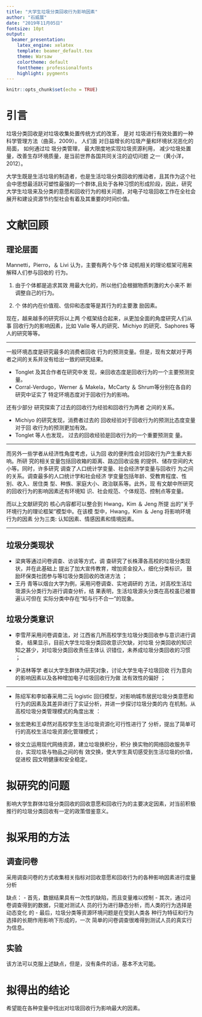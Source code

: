 ```yaml
---
title: "大学生垃圾分类回收行为影响因素"
author: "石威展"
date: "2019年11月05日"
fontsize: 10pt
output: 
  beamer_presentation: 
    latex_engine: xelatex
    template: beamer_default.tex
    theme: Warsaw
    colortheme: default
    fonttheme: professionalfonts
    highlight: pygments
---
```


```r
knitr::opts_chunk$set(echo = TRUE)
```
# 引言
垃圾分类回收是对垃圾收集处置传统方式的改革， 是对
垃圾进行有效处置的一种科学管理方法（曲英，2009）。 人们面
对日益增长的垃圾产量和环境状况恶化的局面， 如何通过垃
圾分类管理， 最大限度地实现垃圾资源利用， 减少垃圾处置
量，改善生存环境质量，是当前世界各国共同关注的迫切问题
之一（黄小洋，2012）。\par

大学生既是生活垃圾的制造者，也是生活垃圾分类回收的推动者，且其作为这个社会中思想最活跃可塑性最强的一个群体,且处于各种习惯的形成阶段，因此，研究大学生垃圾来及分类的意愿和回收行为的相关问题，对电子垃圾回收工作在全社会展开和建设资源节约型社会有着及其重要的时间价值。

# 文献回顾
## 理论层面
Mannetti，Pierro，＆ Livi 认为，主要有两个与个体
动机相关的理论框架可用来解释人们参与回收的
行为。  

1. 由于个体都是追求其效
用最大化的，所以他们会根据物质刺激的大小来不
断调整自己的行为。

2. 个
体的内在价值观、信仰和态度等是其行为的主要激
励因素。\newline

现在，越来越多的研究将以上两
个框架结合起来，从更加全面的角度研究人们从事
回收行为的影响因素，比如 Valle 等人的研究、Michiyo 的研究、Saphores 等人的研究等等。\par

---

一般环境态度是研究最多的消费者回收
行为的预测变量。但是，现有文献对于两者之间的关系并没有给出一致的研究结果。

- Tonglet 及其合作者在研究中发
现，亲回收态度是回收行为的一个主要预测变
量。
- Corral-Verdugo，Werner ＆ Makela，McCarty ＆ Shrum等分别在各自的研究中证实了
特定环境态度对于回收行为的影响。

还有少部分
研究探索了过去的回收行为经验和回收行为两者
之间的关系。

- Michiyo 的研究发现，消费者过去的
回收经验对于回收行为的预测比态度变量对于回
收行为的预测更加有效。
- Tonglet 等人也发现，
过去的回收经验是回收行为的一个重要预测变
量。

---

而另外一些学者从经济性角度考虑，认为回
收的便利性会对回收行为产生重大影响。所研
究的相关变量包括回收箱的距离、路边回收设施
的提供、储存空间的大小等。同时，许多研究
调查了人口统计学变量、社会经济学变量与回收行
为之间的关系。调查最多的人口统计学和社会经济
学变量包括年龄、受教育程度、性别、收入、居住类
型、种族、家庭大小、政治联系等。此外，现
有文献中所研究的回收行为的影响因素还有环境知
识、社会规范、个体规范、控制点等变量。

而以上文献研究的
核心内容都可以整合到 Hwang，Kim ＆ Jeng 所提
出的“关于环境行为的理论框架”模型中。在该模
型中，Hwang，Kim ＆ Jeng 将影响环境行为的因素
分为三类: 认知因素、情感因素和情境因素。

---

## 垃圾分类现状

- 梁爽等通过问卷调查、访谈等方式，调
查研究了长株潭各高校的垃圾分类现状，并在此基础上
提出了加大宣传教育，增加资金投入，细化分类标识，
鼓励环保类社团参与等垃圾分类回收的改进方法 ；
- 王丹
青等以烟台大学为例，采用问卷调查、实地调研的
方法，对高校生活垃圾源头分类行为进行调查分析，结
果表明，生活垃圾源头分类在高校虽已被普遍认可但在
实际分类中存在“知与行不合一”的现象。

## 垃圾分类意识

- 李雪芹采用问卷调查法，对
江西省几所高校学生垃圾分类回收参与意识进行调查，
结果显示，目前大学生垃圾分类回收意识欠缺，对垃圾
分类回收的知识知之甚少，对垃圾分类回收责任主体认
识错位，未养成垃圾分类回收的习惯 ；

- 尹洁林等学
者以大学生群体为研究对象，讨论大学生电子垃圾回收
行为意向的影响因素以及各种增加电子垃圾回收行为做
法有效性的偏好 ；

---

- 陈绍军和李如春采用二元 logistic
回归模型，对影响城市居民垃圾分类意愿和行为的因素及其差异进行了实证分析，并进一步探讨垃圾分类的内
在机制。从高校垃圾分类管理模式的角度出发 ：

- 张宏艳和王卓然对高校学生生活垃圾资源化可行性进行了
分析，提出了简单可行的高校生活垃圾资源化管理模式；

- 徐文立运用现代网络资源，建立垃圾换积分，积分
换实物的网络回收服务平台，实现垃圾与物品之间的有
效交换，使大学生真切感受到生活垃圾的价值，促进校
园文明健康和安全稳定。\par


# 拟研究的问题
影响大学生群体垃圾分类回收的回收意愿和回收行为的主要决定因素，对当前积极推行的垃圾分类回收有一定的政策借鉴意义。

# 拟采用的方法
## 调查问卷
采用调查问卷的方式收集相关指标对回收意愿和回收行为的各种影响因素进行度量分析\par
缺点：\newline
- 首先，数据结果具有一次性的缺陷，而且变量难以控制 
- 其次，通过问卷调查得到的数据，只能对测试人
员的行为进行静态分析，而人类的行为选择是动态变化
的
- 最后，垃圾分类等资源环境问题是在受到人类各
种行为特征和行为选择的长期作用影响下形成的，一次
简单的问卷调查很难得到测试人员的真实行为信息。

## 实验
该方法可以克服上述缺点，但是，没有条件的话，基本不太可能。

# 拟得出的结论
希望能在各种变量中找出对垃圾回收行为影响最大的因素。

